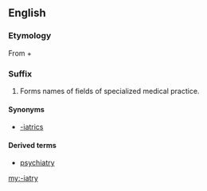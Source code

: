 ==English==

===Etymology===
From {{etyl|grc}} {{term|sc=polytonic|ἰατρός|tr=iatros||doctor|lang=grc}} + {{term|-ry|lang=en||trade of craft of}}

===Suffix===
{{infl|en|suffix|cat=suffixes|sort=iatry}}

# Forms names of fields of specialized medical practice.

====Synonyms====
*[[-iatrics]]

====Derived terms====
*[[psychiatry]]

[[my:-iatry]]
